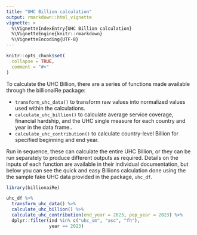 ```yaml
---
title: "UHC Billion calculation"
output: rmarkdown::html_vignette
vignette: >
  %\VignetteIndexEntry{UHC Billion calculation}
  %\VignetteEngine{knitr::rmarkdown}
  %\VignetteEncoding{UTF-8}
---
```


```r
knitr::opts_chunk$set(
  collapse = TRUE,
  comment = "#>"
)
```


To calculate the UHC Billion, there are a series of functions made available through
the billionaiRe package:

* `transform_uhc_data()` to transform raw values into normalized values used within the calculations.
* `calculate_uhc_billion()` to calculate average service coverage, financial hardship, and the UHC single measure for each country and year in the data frame..
* `calculate_uhc_contribution()` to calculate country-level Billion for specified beginning and end year.

Run in sequence, these can calculate the entire UHC Billion, or they can be run separately
to produce different outputs as required. Details on the inputs of each function are
available in their individual documentation, but below you can see the quick
and easy Billions calculation done using the the sample fake UHC data provided
in the package, `uhc_df`.

```r
library(billionaiRe)

uhc_df %>%
  transform_uhc_data() %>%
  calculate_uhc_billion() %>%
  calculate_uhc_contribution(end_year = 2023, pop_year = 2023) %>% 
  dplyr::filter(ind %in% c("uhc_sm", "asc", "fh"),
                year == 2023)
```
